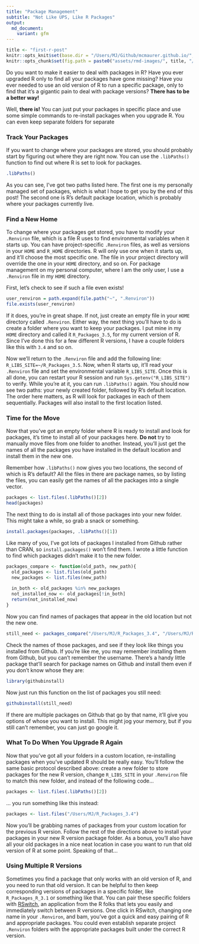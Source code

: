 ```yaml
---
title: "Package Management"
subtitle: "Not Like UPS, Like R Packages"
output:
  md_document:
    variant: gfm
---
```


```r
title <- "first-r-post"
knitr::opts_knit$set(base.dir = "/Users/MJ/Github/mcmaurer.github.io/", base.url = "/")
knitr::opts_chunk$set(fig.path = paste0("assets/rmd-images/", title, "/"))
```

Do you want to make it easier to deal with packages in R? Have you ever upgraded R only to find all your packages have gone missing? Have you ever needed to use an old version of R to run a specific package, only to find that it's a gigantic pain to deal with package versions? **There has to be a better way!**

Well, **there is!** You can just put your packages in specific place and use some simple commands to re-install packages when you upgrade R. You can even keep separate folders for separate

### Track Your Packages
If you want to change where your packages are stored, you should probably start by figuring out where they are right now. You can use the `.libPaths()` function to find out where R is set to look for packages.

```r
.libPaths()
```

As you can see, I've got two paths listed here. The first one is my personally managed set of packages, which is what I hope to get you by the end of this post! The second one is R's default package location, which is probably where your packages currently live.

### Find a New Home

To change where your packages get stored, you have to modify your `.Renviron` file, which is a file R uses to find environmental variables when it starts up. You can have project-specific `.Renviron` files, as well as versions in your `HOME` and `R_HOME` directories. R will only use one when it starts up, and it'll choose the most specific one. The file in your project directory will override the one in your `HOME` directory, and so on. For package management on my personal computer, where I am the only user, I use a `.Renviron` file in my `HOME` directory.

First, let's check to see if such a file even exists!
```r
user_renviron = path.expand(file.path("~", ".Renviron"))
file.exists(user_renviron)
```

If it does, you're in great shape. If not, just create an empty file in your `HOME` directory called `.Renviron`. Either way, the next thing you'll have to do is create a folder where you want to keep your packages. I put mine in my `HOME` directory and called it `R_Packages_3.5`, for my current version of R. Since I've done this for a few different R versions, I have a couple folders like this with `3.4` and so on.

Now we'll return to the `.Renviron` file and add the following line: `R_LIBS_SITE=~/R_Packages_3.5`. Now, when R starts up, it'll read your `.Renviron` file and set the environmental variable `R_LIBS_SITE`. Once this is all done, you can restart your R session and run `Sys.getenv("R_LIBS_SITE")` to verify. While you're at it, you can run `.libPaths()` again. You should now see two paths: your newly created folder, followed by R's default location. The order here matters, as R will look for packages in each of them sequentially. Packages will also install to the first location listed.

### Time for the Move

Now that you've got an empty folder where R is ready to install and look for packages, it's time to install all of your packages here. **Do not** try to manually move files from one folder to another. Instead, you'll just get the names of all the packages you have installed in the default location and install them in the new one.

Remember how `.libPaths()` now gives you two locations, the second of which is R's default? All the files in there are package names, so by listing the files, you can easily get the names of all the packages into a single vector.

```r
packages <- list.files(.libPaths()[2])
head(packages)
```

The next thing to do is install all of those packages into your new folder. This might take a while, so grab a snack or something.

```r
install.packages(packages, .libPaths()[1])
```

Like many of you, I've got lots of packages I installed from Github rather than CRAN, so `install.packages()` won't find them. I wrote a little function to find which packages didn't make it to the new folder.

```r
packages_compare <- function(old_path, new_path){
  old_packages <- list.files(old_path)
  new_packages <- list.files(new_path)
  
  in_both <- old_packages %in% new_packages
  not_installed_now <- old_packages[!in_both]
  return(not_installed_now)
}
```

Now you can find names of packages that appear in the old location but not the new one.

```r
still_need <- packages_compare("/Users/MJ/R_Packages_3.4", "/Users/MJ/R_Packages_3.5")
```

Check the names of those packages, and see if they look like things you installed from Github. If you're like me, you may remember installing them from Github, but you can't remember the username. There's a handy little package that'll search for package names on Github and install them even if you don't know whose they are:

```r
library(githubinstall)
```

Now just run this function on the list of packages you still need:

```r
githubinstall(still_need)
```

If there are multiple packages on Github that go by that name, it'll give you options of whose you want to install. This might jog your memory, but if you still can't remember, you can just go google it.

### What To Do When You Upgrade R Again

Now that you've got all your folders in a custom location, re-installing packages when you've updated R should be really easy. You'll follow the same basic protocol described above: create a new folder to store packages for the new R version, change `R_LIBS_SITE` in your `.Renviron` file to match this new folder, and instead of the following code...

```r
packages <- list.files(.libPaths()[2])
```

... you run something like this instead:
```r
packages <- list.files("/Users/MJ/R_Packages_3.4")
```

Now you'll be grabbing names of packages from your custom location for the previous R version. Follow the rest of the directions above to install your packages in your new R version package folder. As a bonus, you'll also have all your old packages in a nice neat location in case you want to run that old version of R at some point. Speaking of that...

### Using Multiple R Versions

Sometimes you find a package that only works with an old version of R, and you need to run that old version. It can be helpful to then keep corresponding versions of packages in a specific folder, like `R_Packages_R_3.1` or something like that. You can pair these specific folders with [RSwitch](http://r.research.att.com/), an application from the R folks that lets you easily and immediately switch between R versions. One click in RSwitch, changing one name in your `.Renviron`, and bam, you've got a quick and easy pairing of R and appropriate packages. You could even establish separate project `.Renviron` folders with the appropriate packages built under the correct R version.
